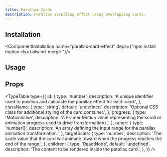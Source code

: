 ```yaml
---
title: Parallax Cards
description: Parallax scrolling effect using overlapping cards.
---
```


<ComponentCodePreview name="parallax-cards" iframe={true}/>

## Installation

<ComponentInstallation name="parallax-card-effect" deps={"npm install motion clsx tailwind-merge "}/>

## Usage

<CodeRenderer name="parallax-cards"/>

## Props

<TypeTable
  type={{
    id: {
      type: 'number',
      description: 'A unique identifier used to position and calculate the parallax effect for each card.',
    },
    className: {
      type: 'string',
      default: 'undefined',
      description: 'Optional CSS class for additional styling of the card container.',
    },
    progress: {
      type: 'MotionValue<number>',
      description: 'A Framer Motion value representing the scroll or animation progress used to drive transformations.',
    },
    range: {
      type: 'number[]',
      description: 'An array defining the input range for the parallax animation transformation.',
    },
    targetScale: {
      type: 'number',
      description: 'The scale value that the card will animate toward when the progress reaches the end of the range.',
    },
    children: {
      type: 'ReactNode',
      default: 'undefined',
      description: 'The content to be rendered inside the parallax card.',
    },
  }}
/>


